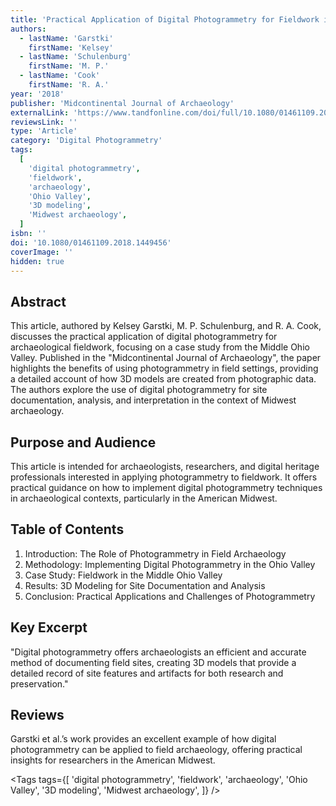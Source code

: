 ```yaml
---
title: 'Practical Application of Digital Photogrammetry for Fieldwork in the American Midwest: An Example from the Middle Ohio Valley'
authors:
  - lastName: 'Garstki'
    firstName: 'Kelsey'
  - lastName: 'Schulenburg'
    firstName: 'M. P.'
  - lastName: 'Cook'
    firstName: 'R. A.'
year: '2018'
publisher: 'Midcontinental Journal of Archaeology'
externalLink: 'https://www.tandfonline.com/doi/full/10.1080/01461109.2018.1449456'
reviewsLink: ''
type: 'Article'
category: 'Digital Photogrammetry'
tags:
  [
    'digital photogrammetry',
    'fieldwork',
    'archaeology',
    'Ohio Valley',
    '3D modeling',
    'Midwest archaeology',
  ]
isbn: ''
doi: '10.1080/01461109.2018.1449456'
coverImage: ''
hidden: true
---
```


## Abstract

This article, authored by Kelsey Garstki, M. P. Schulenburg, and R. A. Cook, discusses the practical application of digital photogrammetry for archaeological fieldwork, focusing on a case study from the Middle Ohio Valley. Published in the "Midcontinental Journal of Archaeology", the paper highlights the benefits of using photogrammetry in field settings, providing a detailed account of how 3D models are created from photographic data. The authors explore the use of digital photogrammetry for site documentation, analysis, and interpretation in the context of Midwest archaeology.

## Purpose and Audience

This article is intended for archaeologists, researchers, and digital heritage professionals interested in applying photogrammetry to fieldwork. It offers practical guidance on how to implement digital photogrammetry techniques in archaeological contexts, particularly in the American Midwest.

## Table of Contents

1. Introduction: The Role of Photogrammetry in Field Archaeology
2. Methodology: Implementing Digital Photogrammetry in the Ohio Valley
3. Case Study: Fieldwork in the Middle Ohio Valley
4. Results: 3D Modeling for Site Documentation and Analysis
5. Conclusion: Practical Applications and Challenges of Photogrammetry

## Key Excerpt

"Digital photogrammetry offers archaeologists an efficient and accurate method of documenting field sites, creating 3D models that provide a detailed record of site features and artifacts for both research and preservation."

## Reviews

Garstki et al.’s work provides an excellent example of how digital photogrammetry can be applied to field archaeology, offering practical insights for researchers in the American Midwest.

<Tags
  tags={[
    'digital photogrammetry',
    'fieldwork',
    'archaeology',
    'Ohio Valley',
    '3D modeling',
    'Midwest archaeology',
  ]}
/>
